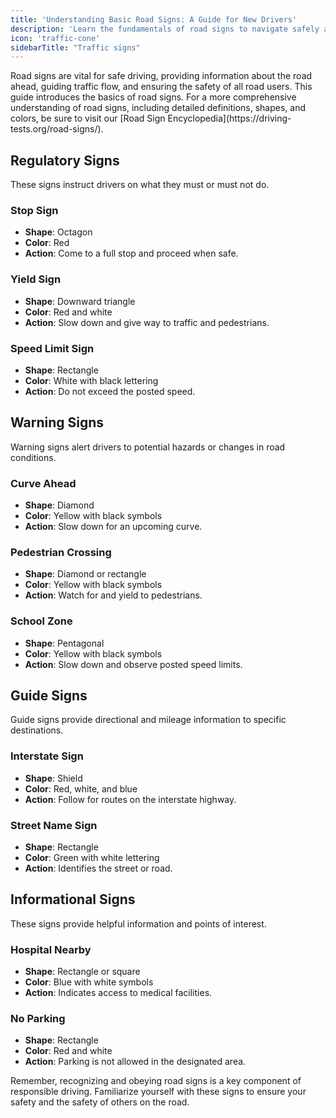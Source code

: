 ```yaml
---
title: 'Understanding Basic Road Signs: A Guide for New Drivers'
description: 'Learn the fundamentals of road signs to navigate safely and confidently.'
icon: 'traffic-cone'
sidebarTitle: "Traffic signs"
---
```

<Snippet file="andrei.mdx" />
Road signs are vital for safe driving, providing information about the road ahead, guiding traffic flow, and ensuring the safety of all road users. This guide introduces the basics of road signs. For a more comprehensive understanding of road signs, including detailed definitions, shapes, and colors, be sure to visit our [Road Sign Encyclopedia](https://driving-tests.org/road-signs/).

## Regulatory Signs

These signs instruct drivers on what they must or must not do.

### Stop Sign

- **Shape**: Octagon
- **Color**: Red
- **Action**: Come to a full stop and proceed when safe.

### Yield Sign

- **Shape**: Downward triangle
- **Color**: Red and white
- **Action**: Slow down and give way to traffic and pedestrians.

### Speed Limit Sign

- **Shape**: Rectangle
- **Color**: White with black lettering
- **Action**: Do not exceed the posted speed.

## Warning Signs

Warning signs alert drivers to potential hazards or changes in road conditions.

### Curve Ahead

- **Shape**: Diamond
- **Color**: Yellow with black symbols
- **Action**: Slow down for an upcoming curve.

### Pedestrian Crossing

- **Shape**: Diamond or rectangle
- **Color**: Yellow with black symbols
- **Action**: Watch for and yield to pedestrians.

### School Zone

- **Shape**: Pentagonal
- **Color**: Yellow with black symbols
- **Action**: Slow down and observe posted speed limits.

## Guide Signs

Guide signs provide directional and mileage information to specific destinations.

### Interstate Sign

- **Shape**: Shield
- **Color**: Red, white, and blue
- **Action**: Follow for routes on the interstate highway.

### Street Name Sign

- **Shape**: Rectangle
- **Color**: Green with white lettering
- **Action**: Identifies the street or road.

## Informational Signs

These signs provide helpful information and points of interest.

### Hospital Nearby

- **Shape**: Rectangle or square
- **Color**: Blue with white symbols
- **Action**: Indicates access to medical facilities.

### No Parking

- **Shape**: Rectangle
- **Color**: Red and white
- **Action**: Parking is not allowed in the designated area.

Remember, recognizing and obeying road signs is a key component of responsible driving. Familiarize yourself with these signs to ensure your safety and the safety of others on the road.
